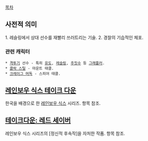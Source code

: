 [[목차]]
== 사전적 의미 ==
1. 레슬링에서 상대 선수를 재빨리 쓰러트리는 기술.
2. 경찰의 기습적인 체포.

=== 관련 캐릭터 ===
 * [[격투기]] 선수 - 특히 [[유도]], [[레슬링]], [[주짓수]] 등 [[그래플러]].
 * [[클락 스틸]] - 마운트 태클.
 * [[크레이그 머독]] - 스피어 태클.

== [[레인보우 식스 테이크 다운]] ==
한국을 배경으로 한 [[레인보우 식스]] 시리즈. 항목 참조.

== [[테이크다운: 레드 세이버]] ==
레인보우 식스 시리즈의 [정신적 후속작]을 자처한 작품. 항목 참조.
